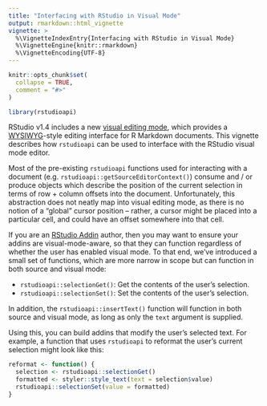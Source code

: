 ```yaml
---
title: "Interfacing with RStudio in Visual Mode"
output: rmarkdown::html_vignette
vignette: >
  %\VignetteIndexEntry{Interfacing with RStudio in Visual Mode}
  %\VignetteEngine{knitr::rmarkdown}
  %\VignetteEncoding{UTF-8}
---
```


```r
knitr::opts_chunk$set(
  collapse = TRUE,
  comment = "#>"
)
```

```r
library(rstudioapi)
```


RStudio v1.4 includes a new [visual editing mode](https://rstudio.github.io/visual-markdown-editing/#/), which provides a [WYSIWYG](https://en.wikipedia.org/wiki/WYSIWYG)-style editing interface for R Markdown documents. This vignette describes how `rstudioapi` can be used to interface with the RStudio visual mode editor.

Most of the pre-existing `rstudioapi` functions used for interacting with a document (e.g. `rstudioapi::getSourceEditorContext()`) consume and / or produce objects which describe the position of the current selection in terms of row + column offsets into the document. Unfortunately, this abstraction does not neatly map into visual editing mode, as there is no notion of a "global" cursor position -- rather, a cursor might be placed into a particular cell, and could have an offset somewhere into that cell. 

If you are an [RStudio Addin](https://rstudio.github.io/rstudioaddins/) author, then you may want to ensure your addins are visual-mode-aware, so that they can function regardless of whether the user has enabled visual mode. To that end, we've introduced a small set of functions, which are more narrow in scope but can function in both source and visual mode:

- `rstudioapi::selectionGet()`: Get the contents of the user's selection.
- `rstudioapi::selectionSet()`: Set the contents of the user's selection.

In addition, the `rstudioapi::insertText()` function will function in both source and visual mode, as long as only the `text` argument is supplied.

Using this, you can build addins that modify the user's selected text. For example, a function that uses `rstudioapi` to reformat the user's current selection might look like this:

```r
reformat <- function() {
  selection <- rstudioapi::selectionGet()
  formatted <- styler::style_text(text = selection$value)
  rstudioapi::selectionSet(value = formatted)
}
```
